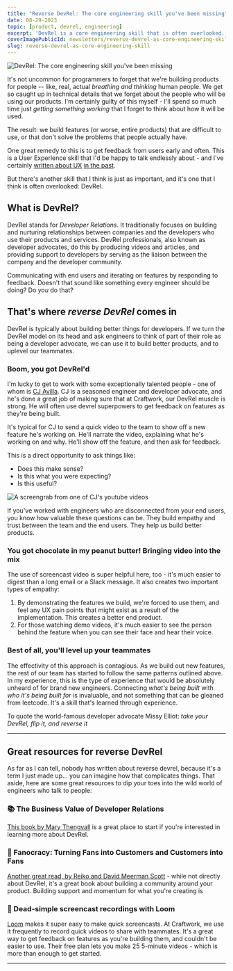 ```yaml
---
title: "Reverse DevRel: The core engineering skill you've been missing"
date: 08-29-2023
topic: [product, devrel, engineering]
excerpt: 'DevRel is a core engineering skill that is often overlooked. By turning the DevRel model on its head, we can use it to build better products and better teammates.'
coverImagePublicId: newsletters/reverse-devrel-as-core-engineering-skill/cover
slug: reverse-devrel-as-core-engineering-skill
---
```


<Image
  publicId="newsletters/reverse-devrel-as-core-engineering-skill/cover"
  alt="DevRel: The core engineering skill you've been missing"
/>

It's not uncommon for programmers to forget that we're building products for people -- like, real, actual _breathing and thinking_ human people. We get so caught up in technical details that we forget about the people who will be using our products. I'm certainly guilty of this myself - I'll spend so much time just _getting something working_ that I forget to think about how it will be used.

The result: we build features (or worse, entire products) that are difficult to use, or that don't solve the problems that people actually have.

One great remedy to this is to get feedback from users early and often. This is a User Experience skill that I'd be happy to talk endlessly about - and I've certainly [written about UX](https://mikebifulco.com/newsletter/intellectual-humility-and-how-to-be-wrong) [in the past](https://mikebifulco.com/newsletter/unexpected-observations-in-human-cognition).

But there's another skill that I think is just as important, and it's one that I think is often overlooked: DevRel.

## What is DevRel?

DevRel stands for _Developer Relations_. It traditionally focuses on building and nurturing relationships between companies and the developers who use their products and services. DevRel professionals, also known as developer advocates, do this by producing videos and articles, and providing support to developers by serving as the liaison between the company and the developer community.

Communicating with end users and iterating on features by responding to feedback. Doesn't that sound like something every engineer should be doing? Do _you_ do that?

## That's where _reverse DevRel_ comes in

DevRel is typically about building better things for developers. If we turn the DevRel model on its head and ask engineers to think of part of their role as being a developer advocate, we can use it to build better products, and to uplevel our teammates.

### Boom, you got DevRel'd

I'm lucky to get to work with some exceptionally talented people - one of whom is [CJ Avilla](https://www.cjav.dev/). CJ is a seasoned engineer and developer advocate, and he's done a great job of making sure that at Craftwork, our DevRel muscle is strong. He will often use devrel superpowers to get feedback on features as they're being built.

It's typical for CJ to send a quick video to the team to show off a new feature he's working on. He'll narrate the video, explaining what he's working on and why. He'll show off the feature, and then ask for feedback.

This is a direct opportunity to ask things like:

- Does this make sense?
- Is this what you were expecting?
- Is this useful?

<Image
  publicId="newsletters/reverse-devrel-as-core-engineering-skill/cj-screencap"
  alt="A screengrab from one of CJ's youtube videos"
  caption="A screen grab from one of CJ's YouTube videos - he's been doing this for a long time!"
/>

If you've worked with engineers who are disconnected from your end users, you know how valuable these questions can be. They build empathy and trust between the team and the end users. They help us build better products.

### You got chocolate in my peanut butter! Bringing video into the mix

The use of screencast video is super helpful here, too - it's much easier to digest than a long email or a Slack message. It also creates two important types of empathy:

1. By demonstrating the features we build, we're forced to use them, and feel any UX pain points that might exist as a result of the implementation. This creates a better end product.
2. For those watching demo videos, it's much easier to see the person behind the feature when you can see their face and hear their voice.

### Best of all, you'll level up your teammates

The effectivity of this approach is contagious. As we build out new features, the rest of our team has started to follow the same patterns outlined above. In my experience, this is the type of experience that would be absolutely unheard of for brand new engineers. Connecting _what's being built_ with _who it's being built for_ is invaluable, and not something that can be gleaned from leetcode. It's a skill that's learned through experience.

To quote the world-famous developer advocate Missy Elliot: _take your DevRel, flip it, and reverse it_

---

## Great resources for reverse DevRel

As far as I can tell, nobody has written about reverse devrel, because it's a term I just made up... you can imagine how that complicates things. That aside, here are some great resources to dip your toes into the wild world of engineers who talk to people:

### 📚 The Business Value of Developer Relations

[This book by Mary Thengvall](https://www.amazon.com/Business-Value-Developer-Relations-Communities/dp/1484237471?&_encoding=UTF8&tag=irreverentm04-20&linkCode=ur2&linkId=9442e27bbfa907d124676e93faac5d25&camp=1789&creative=9325) is a great place to start if you're interested in learning more about DevRel.

### 📖 Fanocracy: Turning Fans into Customers and Customers into Fans

[Another great read, by Reiko and David Meerman Scott](https://www.amazon.com/Fanocracy-audiobook/dp/B082349829/ref=sr_1_1?&_encoding=UTF8&tag=irreverentm04-20&linkCode=ur2&linkId=bc920b438d4cf2f5db9b41fa7235b5c7&camp=1789&creative=9325) - while not directly about DevRel, it's a great book about building a community around your product. Building support and momentum for what you're creating is

### 🎥 Dead-simple screencast recordings with Loom

[Loom](https://loom.com) makes it super easy to make quick screencasts. At Craftwork, we use it frequently to record quick videos to share with teammates. It's a great way to get feedback on features as you're building them, and couldn't be easier to use. Their free plan lets you make 25 5-minute videos - which is more than enough to get started.

---
